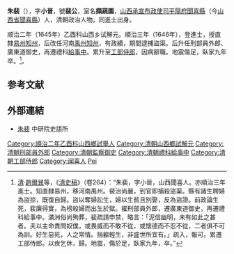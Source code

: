 '''朱裴'''（{{bd|？||1700年|catIdx=}}），字'''小晉'''，號'''裴公'''，室名'''擷蔬園'''，[[山西承宣布政使司|山西承宣布政使司]][[平陽府|平陽府]][[聞喜縣|聞喜縣]]（今[[山西省|山西省]][[聞喜縣|聞喜縣]]）人，清朝政治人物，同進士出身。

顺治二年（1645年）乙酉科山西乡试解元。順治三年（1646年），登進士，授直隸[[易州|易州]][[知州|知州]]，后改任河南[[禹州|禹州]][[知州|知州]]，有政績，期間逮捕盜渠。后升任刑部員外郎、廣東道御史，再遷禮科[[給事中|給事中]]。累升至[[工部侍郎|工部侍郎]]，因病辭職。地震傷足，臥家九年卒。<ref>[[清|清]]·[[趙爾巽|趙爾巽]]等，《[[清史稿|清史稿]]》（卷264）：“朱裴，字小晉，山西聞喜人。亦順治三年進士。知直隸易州，移河南禹州。裴治尚嚴，到官即捕殺盜渠。縣有諸生聘婦為盜掠，既復自歸。盜以奪婦訟生，婦以生貧且別娶，反為盜證。前政論生死，裴廉得實，為榜殺婦而出生於獄。擢刑部員外郎，遷廣東道御史，再遷禮科給事中。滿洲俗尚殉葬，裴疏請申禁，略言：「泥信幽明，未有如此之甚者。夫以主命責問奴僕，或畏威而不敢不從，或懷德而不忍不從，二者俱不可為訓。好生惡死，人之常情。捐軀輕生，非盛世所宜有。」疏入，報可。累遷工部侍郎。以疾乞休，歸。地震，傷於足，臥家九年，卒。”</ref>。

==参考文献==
{{reflist}}

==外部連結==
*[http://archive.ihp.sinica.edu.tw/ttscgi/ttsquery?0:0:mctauac:NO%3DNO843 朱裴] {{Wayback|url=http://archive.ihp.sinica.edu.tw/ttscgi/ttsquery?0:0:mctauac:NO%3DNO843 |date=20190602110418 }} 中研院史語所

{{清朝人物小作品}}
{{順治三年丙戌科殿試金榜}}
{{DEFAULTSORT:Zhu朱}}
[[Category:順治二年乙酉科山西鄉試舉人|Category:順治二年乙酉科山西鄉試舉人]]
[[Category:清朝山西鄉試解元|Category:清朝山西鄉試解元]]
[[Category:清朝刑部員外郎|Category:清朝刑部員外郎]]
[[Category:清朝監察御史|Category:清朝監察御史]]
[[Category:清朝禮科給事中|Category:清朝禮科給事中]]
[[Category:清朝工部侍郎|Category:清朝工部侍郎]]
[[Category:闻喜人|Category:闻喜人]]
[[Category:朱姓|Pei]]